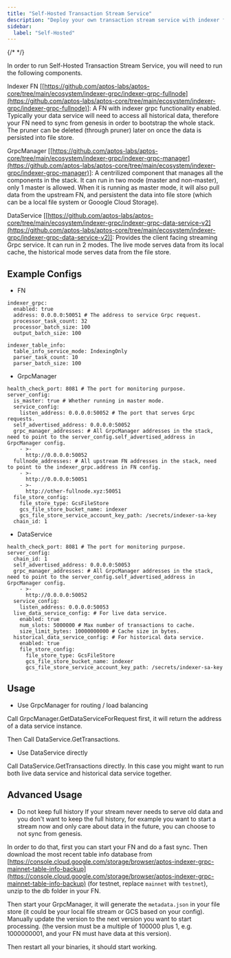 ```yaml
---
title: "Self-Hosted Transaction Stream Service"
description: "Deploy your own transaction stream service with indexer fullnode, gRPC manager, and data service components for private blockchain data access"
sidebar:
  label: "Self-Hosted"
---
```


{/* <IndexerBetaNotice /> */}

In order to run Self-Hosted Transaction Stream Service, you will need to run the following components.

Indexer FN \[[https://github.com/aptos-labs/aptos-core/tree/main/ecosystem/indexer-grpc/indexer-grpc-fullnode](https://github.com/aptos-labs/aptos-core/tree/main/ecosystem/indexer-grpc/indexer-grpc-fullnode)]: A FN with indexer grpc functionality enabled. Typically your data service will need to access all historical data, therefore your FN need to sync from genesis in order to bootstrap the whole stack. The pruner can be deleted (through pruner) later on once the data is persisted into file store.

GrpcManager \[[https://github.com/aptos-labs/aptos-core/tree/main/ecosystem/indexer-grpc/indexer-grpc-manager](https://github.com/aptos-labs/aptos-core/tree/main/ecosystem/indexer-grpc/indexer-grpc-manager)]: A centrilized component that manages all the components in the stack. It can run in two mode (master and non-master), only 1 master is allowed. When it is running as master mode, it will also pull data from the upstream FN, and persistent the data into file store (which can be a local file system or Gooogle Cloud Storage).

DataService \[[https://github.com/aptos-labs/aptos-core/tree/main/ecosystem/indexer-grpc/indexer-grpc-data-service-v2](https://github.com/aptos-labs/aptos-core/tree/main/ecosystem/indexer-grpc/indexer-grpc-data-service-v2)]: Provides the client facing streaming Grpc service. It can run in 2 modes. The live mode serves data from its local cache, the historical mode serves data from the file store.

## Example Configs

- FN

```
indexer_grpc:
  enabled: true
  address: 0.0.0.0:50051 # The address to service Grpc request.
  processor_task_count: 32
  processor_batch_size: 100
  output_batch_size: 100

indexer_table_info:
  table_info_service_mode: IndexingOnly
  parser_task_count: 10
  parser_batch_size: 100
```

- GrpcManager

```
health_check_port: 8081 # The port for monitoring purpose.
server_config:
  is_master: true # Whether running in master mode.
  service_config:
    listen_address: 0.0.0.0:50052 # The port that serves Grpc requests.
  self_advertised_address: 0.0.0.0:50052
  grpc_manager_addresses: # All GrpcManager addresses in the stack, need to point to the server_config.self_advertised_address in GrpcManager config.
    - >-
      http://0.0.0.0:50052
  fullnode_addresses: # All upstream FN addresses in the stack, need to point to the indexer_grpc.address in FN config.
    - >-
      http://0.0.0.0:50051
    - >-
      http://other-fullnode.xyz:50051
  file_store_config:
    file_store_type: GcsFileStore
    gcs_file_store_bucket_name: indexer
    gcs_file_store_service_account_key_path: /secrets/indexer-sa-key
  chain_id: 1
```

- DataService

```
health_check_port: 8081 # The port for monitoring purpose.
server_config:
  chain_id: 1
  self_advertised_address: 0.0.0.0:50053
  grpc_manager_addresses: # All GrpcManager addresses in the stack, need to point to the server_config.self_advertised_address in GrpcManager config.
    - >-
      http://0.0.0.0:50052
  service_config:
    listen_address: 0.0.0.0:50053
  live_data_service_config: # For live data service.
    enabled: true
    num_slots: 5000000 # Max number of transactions to cache.
    size_limit_bytes: 10000000000 # Cache size in bytes.
  historical_data_service_config: # For historical data service.
    enabled: true
    file_store_config:
      file_store_type: GcsFileStore
      gcs_file_store_bucket_name: indexer
      gcs_file_store_service_account_key_path: /secrets/indexer-sa-key
```

## Usage

- Use GrpcManager for routing / load balancing

Call GrpcManager.GetDataServiceForRequest first, it will return the address of a data service instance.

Then Call DataService.GetTransactions.

- Use DataService directly

Call DataService.GetTransactions directly. In this case you might want to run both live data service and historical data service together.

## Advanced Usage

- Do not keep full history
  If your stream never needs to serve old data and you don't want to keep the full history, for example you want to start a stream now and only care about data in the future, you can choose to not sync from genesis.

In order to do that, first you can start your FN and do a fast sync. Then download the most recent table info database from [https://console.cloud.google.com/storage/browser/aptos-indexer-grpc-mainnet-table-info-backup](https://console.cloud.google.com/storage/browser/aptos-indexer-grpc-mainnet-table-info-backup) (for testnet, replace `mainnet` with `testnet`), unzip to the db folder in your FN.

Then start your GrpcManager, it will generate the `metadata.json` in your file store (it could be your local file stream or GCS based on your config). Manually update the version to the next version you want to start processing. (the version must be a multiple of 100000 plus 1, e.g. 1000000001, and your FN must have data at this version).

Then restart all your binaries, it should start working.

